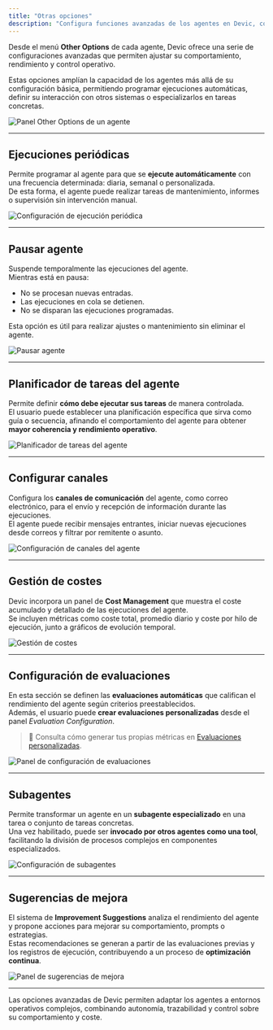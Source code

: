 ```yaml
---
title: "Otras opciones"
description: "Configura funciones avanzadas de los agentes en Devic, como ejecuciones periódicas, planificación de tareas, gestión de costes, canales, evaluaciones y subagentes especializados."
---
```


Desde el menú **Other Options** de cada agente, Devic ofrece una serie de configuraciones avanzadas que permiten ajustar su comportamiento, rendimiento y control operativo.

Estas opciones amplían la capacidad de los agentes más allá de su configuración básica, permitiendo programar ejecuciones automáticas, definir su interacción con otros sistemas o especializarlos en tareas concretas.

![Panel Other Options de un agente](/other-options-access.png)

---

## Ejecuciones periódicas

Permite programar al agente para que se **ejecute automáticamente** con una frecuencia determinada: diaria, semanal o personalizada.\
De esta forma, el agente puede realizar tareas de mantenimiento, informes o supervisión sin intervención manual.

![Configuración de ejecución periódica](/preiodic-execution.png)

---

## Pausar agente

Suspende temporalmente las ejecuciones del agente.\
Mientras está en pausa:

- No se procesan nuevas entradas.
- Las ejecuciones en cola se detienen.
- No se disparan las ejecuciones programadas.

Esta opción es útil para realizar ajustes o mantenimiento sin eliminar el agente.

![Pausar agente](/pause-agent.png)

---

## Planificador de tareas del agente

Permite definir **cómo debe ejecutar sus tareas** de manera controlada.\
El usuario puede establecer una planificación específica que sirva como guía o secuencia, afinando el comportamiento del agente para obtener **mayor coherencia y rendimiento operativo**.

![Planificador de tareas del agente](/agent-planning.png)

---

## Configurar canales

Configura los **canales de comunicación** del agente, como correo electrónico, para el envío y recepción de información durante las ejecuciones.\
El agente puede recibir mensajes entrantes, iniciar nuevas ejecuciones desde correos y filtrar por remitente o asunto.

![Configuración de canales del agente](/channel-configuration-agent.png)

---

## Gestión de costes

Devic incorpora un panel de **Cost Management** que muestra el coste acumulado y detallado de las ejecuciones del agente.\
Se incluyen métricas como coste total, promedio diario y coste por hilo de ejecución, junto a gráficos de evolución temporal.

![Gestión de costes](/cost-management.png)

---

## Configuración de evaluaciones

En esta sección se definen las **evaluaciones automáticas** que califican el rendimiento del agente según criterios preestablecidos.\
Además, el usuario puede **crear evaluaciones personalizadas** desde el panel _Evaluation Configuration_.

> 🔗 Consulta cómo generar tus propias métricas en [Evaluaciones personalizadas](https://devic.mintlify.app/devic/agents/other-options).

![Panel de configuración de evaluaciones](/evaluation-configuration.png)

---

## Subagentes

Permite transformar un agente en un **subagente especializado** en una tarea o conjunto de tareas concretas.\
Una vez habilitado, puede ser **invocado por otros agentes como una tool**, facilitando la división de procesos complejos en componentes especializados.

![Configuración de subagentes](/subagent-configuration.png)

---

## Sugerencias de mejora

El sistema de **Improvement Suggestions** analiza el rendimiento del agente y propone acciones para mejorar su comportamiento, prompts o estrategias.\
Estas recomendaciones se generan a partir de las evaluaciones previas y los registros de ejecución, contribuyendo a un proceso de **optimización continua**.

![Panel de sugerencias de mejora](/propmpt-improvement-suggestions.png)

---

<Note>
  Las opciones avanzadas de Devic permiten adaptar los agentes a entornos operativos complejos, combinando autonomía, trazabilidad y control sobre su comportamiento y coste.
</Note>